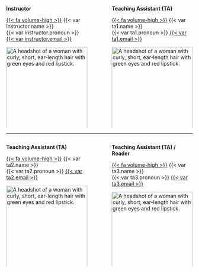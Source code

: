
:::: {.columns}

::: {.column width="45%"}

**Instructor**

[{{< fa volume-high >}}](audio/instructor.mp3) {{< var instructor.name >}}   
{{< var instructor.pronoun >}}
[{{< var instructor.email >}}](mailto: {{< var instructor.email >}})

<img src="img/instructor.jpeg" class="rounded-circle center mx-auto d-block"
     alt="A headshot of a woman with curly, short, ear-length hair with green eyes and red lipstick."
     style="float: left; margin-right: 10px; width: 100%; padding-bottom:20px;" />
     

Office Hours: <br> {{< var instructor.office-hours >}} 

{{< fa building-columns >}} {{< var instructor.office >}}

[{{< fa video >}}  Zoom]({{< var instructor.zoom >}})


:::

::: {.column width="5%"}

:::

::: {.column width="45%"}

**Teaching Assistant (TA)**

[{{< fa volume-high >}}](audio/ta1.mp3) {{< var ta1.name >}}   
{{< var ta1.pronoun >}}
[{{< var ta1.email >}}](mailto: {{< var ta1.email >}})

<img src="img/ta1.jpeg" class="rounded-circle center mx-auto d-block"
     alt="A headshot of a woman with curly, short, ear-length hair with green eyes and red lipstick."
     style="float: left; margin-right: 10px; width: 100%; padding-bottom:20px;" />
     

Office Hours: <br> {{< var ta1.office-hours >}} 

{{< fa building-columns >}} {{< var ta1.office >}}

[{{< fa video >}}  Zoom]({{< var ta1.zoom >}})



:::



::::

<hr>

:::: {.columns}

::: {.column width="45%"}



**Teaching Assistant (TA)**

[{{< fa volume-high >}}](audio/ta2.mp3) {{< var ta2.name >}}   
{{< var ta2.pronoun >}}
[{{< var ta2.email >}}](mailto: {{< var ta2.email >}})

<img src="img/ta2.png" class="rounded-circle center mx-auto d-block"
     alt="A headshot of a woman with curly, short, ear-length hair with green eyes and red lipstick."
     style="float: left; margin-right: 10px; width: 100%; padding-bottom:20px;" />
     

Office Hours: <br> {{< var ta2.office-hours >}} 

{{< fa building-columns >}} {{< var ta2.office >}}

[{{< fa video >}}  Zoom]({{< var ta2.zoom >}})



:::

::: {.column width="5%"}

:::

::: {.column width="45%"}

**Teaching Assistant (TA) / Reader**

[{{< fa volume-high >}}](audio/ta3.mp3) {{< var ta3.name >}}   
{{< var ta3.pronoun >}}
[{{< var ta3.email >}}](mailto: {{< var ta3.email >}})

<img src="img/ta3.jpeg" class="rounded-circle center mx-auto d-block"
     alt="A headshot of a woman with curly, short, ear-length hair with green eyes and red lipstick."
     style="float: left; margin-right: 10px; width: 100%; padding-bottom:20px;" />
     

Office Hours: <br> {{< var ta3.office-hours >}} 

{{< fa building-columns >}} {{< var ta3.office >}}

[{{< fa video >}}  Zoom]({{< var ta3.zoom >}})



:::



::::

     
     
   